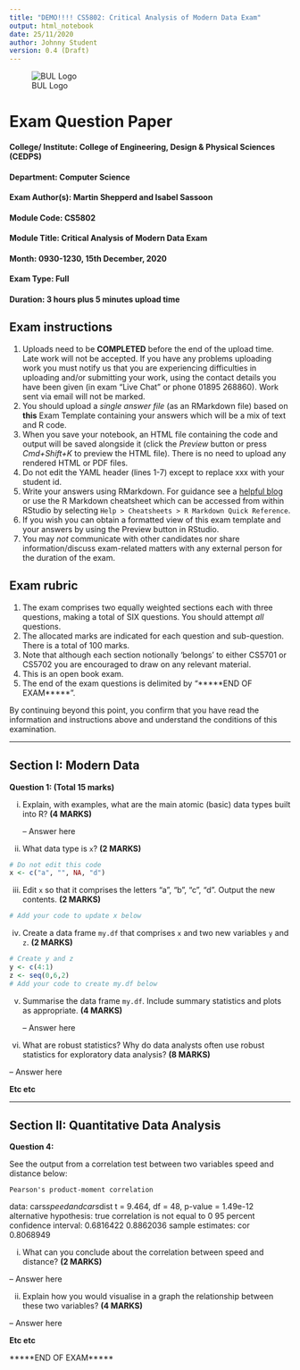```yaml
---
title: "DEMO!!!! CS5802: Critical Analysis of Modern Data Exam"
output: html_notebook
date: 25/11/2020
author: Johnny Student
version: 0.4 (Draft)
---
```


![BUL Logo](https://www.brunel.ac.uk/SiteElements/images/brunel-logo-blue.png)


# Exam Question Paper

#### College/ Institute:	College of Engineering, Design & Physical Sciences (CEDPS)
#### Department: Computer Science	
#### Exam Author(s): Martin Shepperd and Isabel Sassoon
#### Module Code: CS5802
#### Module Title: Critical Analysis of Modern Data Exam
#### Month: 0930-1230, 15th December,	2020
#### Exam Type: Full
#### Duration: 3 hours plus 5 minutes upload time  


## Exam instructions  

1. Uploads need to be **COMPLETED** before the end of the upload time.  Late work will not be accepted.  If you have any problems uploading work you must notify us that you are experiencing difficulties in uploading and/or submitting your work, using the contact details you have been given (in exam "Live Chat" or phone 01895 268860).  Work sent via email will not be marked.  
2. You should upload a *single answer file* (as an RMarkdown file) based on **this** Exam Template containing your answers which will be a mix of text and R code.  
3. When you save your notebook, an HTML file containing the code and output will be saved alongside it (click the *Preview* button or press *Cmd+Shift+K* to preview the HTML file).  There is no need to upload any rendered HTML or PDF files.  
4. Do not edit the YAML header (lines 1-7) except to replace xxx with your student id.  
5. Write your answers using RMarkdown.  For guidance see a [helpful blog](https://www.dataquest.io/blog/r-markdown-guide-cheatsheet/#tve-jump-17333da0719) or use the R Markdown cheatsheet which can be accessed from within RStudio by selecting `Help > Cheatsheets > R Markdown Quick Reference`.  
6. If you wish you can obtain a formatted view of this exam template and your answers by using the Preview button in RStudio.  
7. You may *not* communicate with other candidates nor share information/discuss exam-related matters with any external person for the duration of the exam.  

## Exam rubric

1. The exam comprises two equally weighted sections each with three questions, making a total of SIX questions.  You should attempt *all* questions.  
2. The allocated marks are indicated for each question and sub-question.  There is a total of 100 marks.  
3. Note that although each section notionally 'belongs' to either CS5701 or CS5702 you are encouraged to draw on any relevant material.  
4. This is an open book exam.  
5. The end of the exam questions is delimited by "*****END OF EXAM*****".    

By continuing beyond this point, you confirm that you have read the information and instructions above and understand the conditions of this examination.  

---

## Section I: Modern Data

**Question 1: (Total 15 marks)**

i) Explain, with examples, what are the main atomic (basic) data types built into R? **(4 MARKS)**

    -- Answer here  


 
ii) What data type is `x`? **(2 MARKS)**

```r
# Do not edit this code
x <- c("a", "", NA, "d")
```


iii) Edit `x` so that it comprises the letters "a", "b", "c", "d".  Output the new contents. **(2 MARKS)**

```r
# Add your code to update x below

```


iv) Create a data frame `my.df` that comprises `x` and two new variables `y` and `z`.  **(2 MARKS)**

```r
# Create y and z
y <- c(4:1)
z <- seq(0,6,2)
# Add your code to create my.df below

```


v) Summarise the data frame `my.df`.  Include summary statistics and plots as appropriate. **(4 MARKS)**

   -- Answer here 
   

vi) What are robust statistics?  Why do data analysts often use robust statistics for exploratory data analysis?   **(8 MARKS)**

   -- Answer here 

**Etc etc**




---

## Section II: Quantitative Data Analysis

**Question 4:**

See the output from a correlation test between two variables speed and distance below:


	Pearson's product-moment correlation

data:  cars$speed and cars$dist
t = 9.464, df = 48, p-value = 1.49e-12
alternative hypothesis: true correlation is not equal to 0
95 percent confidence interval:
 0.6816422 0.8862036
sample estimates:
      cor 
0.8068949 


i) What can you conclude about the correlation between speed and distance? **(2 MARKS)**

-- Answer here  

ii) Explain how you would visualise in a graph the relationship between these two variables? **(4 MARKS)**


-- Answer here  


**Etc etc**


*****END OF EXAM*****